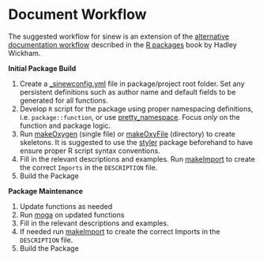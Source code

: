 # Document Workflow {#workflow}

The suggested workflow for sinew is an extension of the [alternative documentation workflow](http://r-pkgs.had.co.nz/man.html#man-workflow-2) described in the [R packages](http://r-pkgs.had.co.nz/) book by Hadley Wickham.

**Initial Package Build**

  1. Create a [_sinewconfig.yml](#sinewopts) file in package/project root folder. Set any persistent definitions such as author name and default fields to be generated for all functions.
  1. Develop `R` script for the package using proper namespacing definitions, i.e. `package::function`, or use [pretty_namespace](#prettyns). Focus *only* on the function and package logic.
  1. Run [makeOxygen](#makeoxygen) (single file) or [makeOxyFile](#makeoxyfile) (directory) to create skeletons. It is suggested to use the [styler](https://github.com/r-lib/styler) package beforehand to have ensure proper R script syntax conventions.
  1. Fill in the relevant descriptions and examples.
Run [makeImport](#makeimport) to create the correct `Imports` in the `DESCRIPTION` file.
  1. Build the Package

**Package Maintenance**

  1. Update functions as needed
  1. Run [moga](#moga) on updated functions
  1. Fill in the relevant descriptions and examples.
  1. If needed run [makeImport](#makeimport) to create the correct Imports in the `DESCRIPTION` file.
  1. Build the Package
